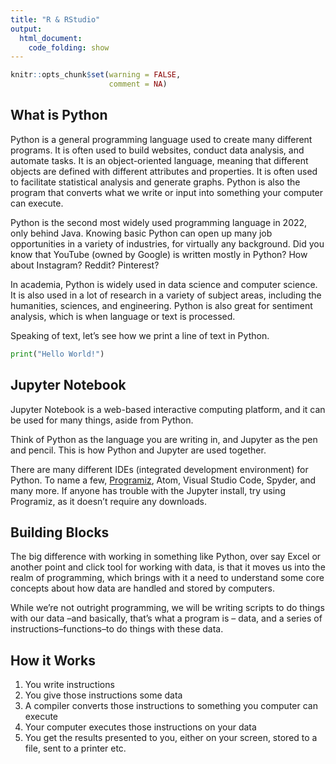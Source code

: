 ```yaml
---
title: "R & RStudio"
output:
  html_document:
    code_folding: show
---
```


```r
knitr::opts_chunk$set(warning = FALSE,
                      comment = NA)
```

## What is Python

Python is a general programming language used to create many different programs. It is often used to build websites, conduct data analysis, and automate tasks. It is an object-oriented language, meaning that different objects are defined with different attributes and properties. It is often used to facilitate statistical analysis and generate graphs. Python is also the program that converts what we write or input into something your computer can execute.

Python is the second most widely used programming language in 2022, only behind Java. Knowing basic Python can open up many job opportunities in a variety of industries, for virtually any background. Did you know that YouTube (owned by Google) is written mostly in Python? How about Instagram? Reddit? Pinterest?

In academia, Python is widely used in data science and computer science. It is also used in a lot of research in a variety of subject areas, including the humanities, sciences, and engineering. Python is also great for sentiment analysis, which is when language or text is processed.

Speaking of text, let's see how we print a line of text in Python.

```Python
print("Hello World!")
```

## Jupyter Notebook

Jupyter Notebook is a web-based interactive computing platform, and it can be used for many things, aside from Python.

Think of Python as the language you are writing in, and Jupyter as the pen and pencil. This is how Python and Jupyter are used together.


:::note

There are many different IDEs (integrated development environment) for Python. To name a few, [Programiz](https://www.programiz.com/python-programming/online-compiler/), Atom, Visual Studio Code, Spyder, and many more. If anyone has trouble with the Jupyter install, try using Programiz, as it doesn't require any downloads.

:::

## Building Blocks

The big difference with working in something like Python, over say Excel or another point and click tool for working with data, is that it moves us into the realm of programming, which brings with it a need to understand some core concepts about how data are handled and stored by computers.

While we're not outright programming, we will be writing scripts to do things with our data --and basically, that's what a program is -- data, and a series of instructions--functions--to do things with these data.

## How it Works

1. You write instructions
2. You give those instructions some data
3. A compiler converts those instructions to something you computer can execute
4. Your computer executes those instructions on your data
5. You get the results presented to you, either on your screen, stored to a file, sent to a printer etc.